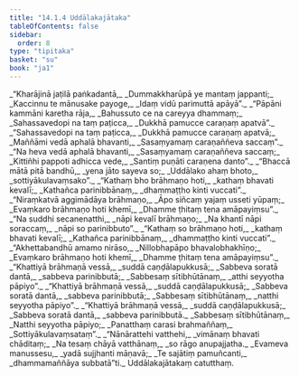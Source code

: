 ```yaml
---
title: "14.1.4 Uddālakajātaka"
tableOfContents: false
sidebar:
  order: 8
type: "tipitaka"
basket: "su"
book: "ja1"
---
```



<DynamicBreadcrumb />

<Division number="62" book="ja1">

<Paragraph number="2612" type="verses" book="ja1">
_“Kharājinā jaṭilā paṅkadantā,_  
_Dummakkharūpā ye mantaṃ jappanti;_  
_Kaccinnu te mānusake payoge,_  
_Idaṃ vidū parimuttā apāyā”._  

</Paragraph>

</Division>
<Division number="63" book="ja1">

<Paragraph number="2613" type="verses" book="ja1">
_“Pāpāni kammāni karetha rāja,_  
_Bahussuto ce na careyya dhammaṃ;_  
_Sahassavedopi na taṃ paṭicca,_  
_Dukkhā pamucce caraṇaṃ apatvā”._  

</Paragraph>

</Division>
<Division number="64" book="ja1">

<Paragraph number="2614" type="verses" book="ja1">
_“Sahassavedopi na taṃ paṭicca,_  
_Dukkhā pamucce caraṇaṃ apatvā;_  
_Maññāmi vedā aphalā bhavanti,_  
_Sasaṃyamaṃ caraṇaññeva saccaṃ”._  

</Paragraph>

</Division>
<Division number="65" book="ja1">

<Paragraph number="2615" type="verses" book="ja1">
_“Na heva vedā aphalā bhavanti,_  
_Sasaṃyamaṃ caraṇaññeva saccaṃ;_  
_Kittiñhi pappoti adhicca vede,_  
_Santiṃ puṇāti caraṇena danto”._  

</Paragraph>

</Division>
<Division number="66" book="ja1">

<Paragraph number="2616" type="verses" book="ja1">
_“Bhaccā mātā pitā bandhū,_  
_yena jāto sayeva so;_  
_Uddālako ahaṃ bhoto,_  
_sottiyākulavaṃsako”._  

</Paragraph>

</Division>
<Division number="67" book="ja1">

<Paragraph number="2617" type="verses" book="ja1">
_“Kathaṃ bho brāhmaṇo hoti,_  
_kathaṃ bhavati kevalī;_  
_Kathañca parinibbānaṃ,_  
_dhammaṭṭho kinti vuccati”._  

</Paragraph>

</Division>
<Division number="68" book="ja1">

<Paragraph number="2618" type="verses" book="ja1">
_“Niraṃkatvā aggimādāya brāhmaṇo,_  
_Āpo siñcaṃ yajaṃ usseti yūpaṃ;_  
_Evaṃkaro brāhmaṇo hoti khemī,_  
_Dhamme ṭhitaṃ tena amāpayiṃsu”._  

</Paragraph>

</Division>
<Division number="69" book="ja1">

<Paragraph number="2619" type="verses" book="ja1">
_“Na suddhi secanenatthi,_  
_nāpi kevalī brāhmaṇo;_  
_Na khantī nāpi soraccaṃ,_  
_nāpi so parinibbuto”._  

</Paragraph>

</Division>
<Division number="70" book="ja1">

<Paragraph number="2620" type="verses" book="ja1">
_“Kathaṃ so brāhmaṇo hoti,_  
_kathaṃ bhavati kevalī;_  
_Kathañca parinibbānaṃ,_  
_dhammaṭṭho kinti vuccati”._  

</Paragraph>

</Division>
<Division number="71" book="ja1">

<Paragraph number="2621" type="verses" book="ja1">
_“Akhettabandhū amamo nirāso,_  
_Nillobhapāpo bhavalobhakhīṇo;_  
_Evaṃkaro brāhmaṇo hoti khemī,_  
_Dhamme ṭhitaṃ tena amāpayiṃsu”._  

</Paragraph>

</Division>
<Division number="72" book="ja1">

<Paragraph number="2622" type="verses" book="ja1">
_“Khattiyā brāhmaṇā vessā,_  
_suddā caṇḍālapukkusā;_  
_Sabbeva soratā dantā,_  
_sabbeva parinibbutā;_  
_Sabbesaṃ sītibhūtānaṃ,_  
_atthi seyyotha pāpiyo”._  

</Paragraph>

</Division>
<Division number="73" book="ja1">

<Paragraph number="2623" type="verses" book="ja1">
_“Khattiyā brāhmaṇā vessā,_  
_suddā caṇḍālapukkusā;_  
_Sabbeva soratā dantā,_  
_sabbeva parinibbutā;_  
_Sabbesaṃ sītibhūtānaṃ,_  
_natthi seyyotha pāpiyo”._  

</Paragraph>

</Division>
<Division number="74" book="ja1">

<Paragraph number="2624" type="verses" book="ja1">
_“Khattiyā brāhmaṇā vessā,_  
_suddā caṇḍālapukkusā;_  
_Sabbeva soratā dantā,_  
_sabbeva parinibbutā._  

</Paragraph>

</Division>
<Division number="75" book="ja1">

<Paragraph number="2625" type="verses" book="ja1">
_Sabbesaṃ sītibhūtānaṃ,_  
_Natthi seyyotha pāpiyo;_  
_Panatthaṃ carasi brahmaññaṃ,_  
_Sottiyākulavaṃsataṃ”._  

</Paragraph>

</Division>
<Division number="76" book="ja1">

<Paragraph number="2626" type="verses" book="ja1">
_“Nānārattehi vatthehi,_  
_vimānaṃ bhavati chāditaṃ;_  
_Na tesaṃ chāyā vatthānaṃ,_  
_so rāgo anupajjatha._  

</Paragraph>

</Division>
<Division number="77" book="ja1">

<Paragraph number="2627" type="verses" book="ja1">
_Evameva manussesu,_  
_yadā sujjhanti māṇavā;_  
_Te sajātiṃ pamuñcanti,_  
_dhammamaññāya subbatā”ti._  


</Paragraph>
</Division>

<Paragraph number="2628" type="center" book="ja1">
Uddālakajātakaṃ catutthaṃ.
</Paragraph>